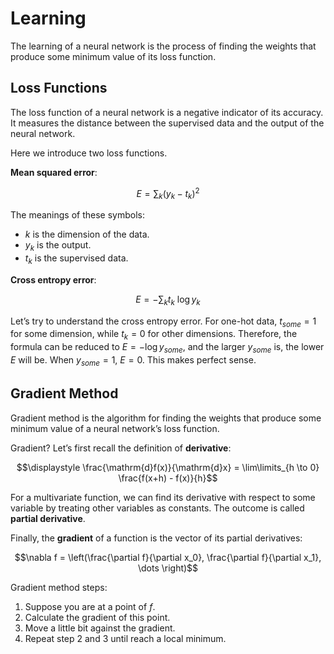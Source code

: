 # Learning

The learning of a neural network is the process of finding the weights that produce some minimum value of its loss function.


## Loss Functions

The loss function of a neural network is a negative indicator of its accuracy. It measures the distance between the supervised data and the output of the neural network.

Here we introduce two loss functions.

**Mean squared error**:

$$\displaystyle E =
\sum_{k} (y_k - t_k)^2$$

The meanings of these symbols:

- $k$ is the dimension of the data.
- $y_k$ is the output.
- $t_k$ is the supervised data.

**Cross entropy error**:

$$\displaystyle E =
- \sum_{k} t_k \: \mathrm{log} \, y_k$$

Let's try to understand the cross entropy error. For one-hot data, $t_{some} = 1$ for some dimension, while $t_k = 0$ for other dimensions. Therefore, the formula can be reduced to $E = - \mathrm{log} \, y_{some}$, and the larger $y_{some}$ is, the lower $E$ will be. When $y_{some} = 1$, $E = 0$. This makes perfect sense.


## Gradient Method

Gradient method is the algorithm for finding the weights that produce some minimum value of a neural network's loss function. 

Gradient? Let's first recall the definition of **derivative**:

$$\displaystyle \frac{\mathrm{d}f(x)}{\mathrm{d}x}
= \lim\limits_{h \to 0} \frac{f(x+h) - f(x)}{h}$$

For a multivariate function, we can find its derivative with respect to some variable by treating other variables as constants. The outcome is called **partial derivative**.

Finally, the **gradient** of a function is the vector of its partial derivatives:

$$\nabla f = \left(\frac{\partial f}{\partial x_0},
\frac{\partial f}{\partial x_1}, \dots \right)$$

Gradient method steps:

1. Suppose you are at a point of $f$.
2. Calculate the gradient of this point.
3. Move a little bit against the gradient.
4. Repeat step 2 and 3 until reach a local minimum.
